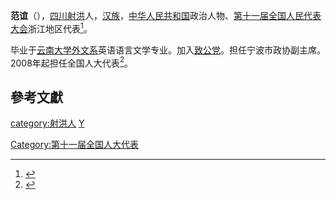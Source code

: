 '''范谊'''（{{bd|1958年||}}），[[四川|四川]][[射洪|射洪]]人，[[汉族|汉族]]，[[中华人民共和国|中华人民共和国]]政治人物、[[第十一届全国人民代表大会|第十一届全国人民代表大会]]浙江地区代表<ref>{{cite web|author=新华网|title=第十一届全国人大代表|url=http://news.xinhuanet.com/ziliao/2008-03/03/content_7708230.htm?node=36628|publisher=新华网|accessdate=2014-01-07|archive-date=2014-01-10|archive-url=https://web.archive.org/web/20140110211415/http://news.xinhuanet.com/ziliao/2008-03/03/content_7708230.htm?node=36628|dead-url=no}}</ref>。

毕业于[[云南大学外文系|云南大学外文系]]英语语言文学专业。加入[[致公党|致公党]]。担任宁波市政协副主席。2008年起担任全国人大代表<ref>{{cite news|title=全国人大代表信息-范谊|url= http://210.82.31.1:8084/delegate/viewDelegate.action?dbid=110913|accessdate=2013-04-05|newspaper=全国人大网|archive-url=https://web.archive.org/web/20140529084723/http://www.npc.gov.cn/delegate/viewDelegate.action?dbid=110913|archive-date=2014-05-29|dead-url=yes}}</ref>。

==參考文獻==
{{reflist}}
{{wikiquote}}

{{DEFAULTSORT:Fan范}}
[[Category:第十一届全国人大代表|Category:第十一届全国人大代表]]
[[category:射洪人|category:射洪人]]
[[category:范姓|Y]]
